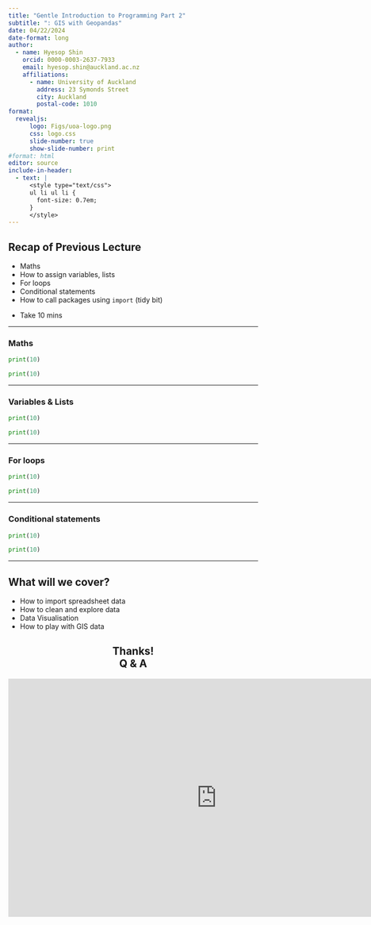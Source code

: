 ```yaml
---
title: "Gentle Introduction to Programming Part 2"
subtitle: ": GIS with Geopandas"
date: 04/22/2024
date-format: long
author:
  - name: Hyesop Shin
    orcid: 0000-0003-2637-7933
    email: hyesop.shin@auckland.ac.nz
    affiliations:
      - name: University of Auckland
        address: 23 Symonds Street
        city: Auckland
        postal-code: 1010
format: 
  revealjs:
      logo: Figs/uoa-logo.png
      css: logo.css
      slide-number: true
      show-slide-number: print
#format: html
editor: source
include-in-header:
  - text: |
      <style type="text/css">
      ul li ul li {
        font-size: 0.7em;
      }
      </style>
---
```


## Recap of Previous Lecture 
* Maths
* How to assign variables, lists
* For loops
* Conditional statements
* How to call packages using `import` (tidy bit)

::: {.notes}
* Take 10 mins

:::

---


### Maths
:::{layout-ncol="2"}

```python
print(10)
```

```python
print(10)
```
:::

---

### Variables & Lists
:::{layout-ncol="2"}

```python
print(10)
```

```python
print(10)
```

:::

---

### For loops
:::{layout-ncol="2"}

```python
print(10)
```

```python
print(10)
```
:::
---

### Conditional statements

:::{layout-ncol="2"}

```python
print(10)
```

```python
print(10)
```
:::


---

## What will we cover?
* How to import spreadsheet data
* How to clean and explore data
* Data Visualisation
* How to play with GIS data

::: {.notes}


:::

## 









## Thanks! <br> Q & A{style="text-align: center;"}


<div style="width:840px"><iframe allow="fullscreen" frameBorder="0" height="480" src="https://giphy.com/embed/PwSkiR02N3960AC5c1/video" width="840"></iframe></div>

<!--
<div class="center-link" style="width:960px">
  <iframe allow="fullscreen" frameBorder="0" height="480" src="https://giphy.com/embed/PwSkiR02N3960AC5c1/video" width="840"></iframe>
</div>
-->
